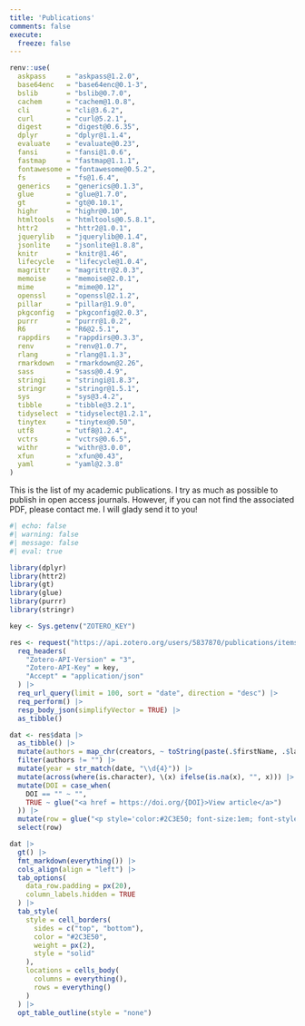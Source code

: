 ```yaml
---
title: 'Publications'
comments: false
execute:
  freeze: false
---
```


```r
renv::use(
  askpass     = "askpass@1.2.0",
  base64enc   = "base64enc@0.1-3",
  bslib       = "bslib@0.7.0",
  cachem      = "cachem@1.0.8",
  cli         = "cli@3.6.2",
  curl        = "curl@5.2.1",
  digest      = "digest@0.6.35",
  dplyr       = "dplyr@1.1.4",
  evaluate    = "evaluate@0.23",
  fansi       = "fansi@1.0.6",
  fastmap     = "fastmap@1.1.1",
  fontawesome = "fontawesome@0.5.2",
  fs          = "fs@1.6.4",
  generics    = "generics@0.1.3",
  glue        = "glue@1.7.0",
  gt          = "gt@0.10.1",
  highr       = "highr@0.10",
  htmltools   = "htmltools@0.5.8.1",
  httr2       = "httr2@1.0.1",
  jquerylib   = "jquerylib@0.1.4",
  jsonlite    = "jsonlite@1.8.8",
  knitr       = "knitr@1.46",
  lifecycle   = "lifecycle@1.0.4",
  magrittr    = "magrittr@2.0.3",
  memoise     = "memoise@2.0.1",
  mime        = "mime@0.12",
  openssl     = "openssl@2.1.2",
  pillar      = "pillar@1.9.0",
  pkgconfig   = "pkgconfig@2.0.3",
  purrr       = "purrr@1.0.2",
  R6          = "R6@2.5.1",
  rappdirs    = "rappdirs@0.3.3",
  renv        = "renv@1.0.7",
  rlang       = "rlang@1.1.3",
  rmarkdown   = "rmarkdown@2.26",
  sass        = "sass@0.4.9",
  stringi     = "stringi@1.8.3",
  stringr     = "stringr@1.5.1",
  sys         = "sys@3.4.2",
  tibble      = "tibble@3.2.1",
  tidyselect  = "tidyselect@1.2.1",
  tinytex     = "tinytex@0.50",
  utf8        = "utf8@1.2.4",
  vctrs       = "vctrs@0.6.5",
  withr       = "withr@3.0.0",
  xfun        = "xfun@0.43",
  yaml        = "yaml@2.3.8"
)
```

::: {.callout-note}
This is the list of my academic publications. I try as much as possible to publish in open access journals. However, if you can not find the associated PDF, please contact me. I will glady send it to you!
:::

```r
#| echo: false
#| warning: false
#| message: false
#| eval: true

library(dplyr)
library(httr2)
library(gt)
library(glue)
library(purrr)
library(stringr)

key <- Sys.getenv("ZOTERO_KEY")

res <- request("https://api.zotero.org/users/5837870/publications/items/") |>
  req_headers(
    "Zotero-API-Version" = "3",
    "Zotero-API-Key" = key,
    "Accept" = "application/json"
  ) |>
  req_url_query(limit = 100, sort = "date", direction = "desc") |>
  req_perform() |>
  resp_body_json(simplifyVector = TRUE) |>
  as_tibble()

dat <- res$data |>
  as_tibble() |>
  mutate(authors = map_chr(creators, ~ toString(paste(.$firstName, .$lastName)))) |>
  filter(authors != "") |>
  mutate(year = str_match(date, "\\d{4}")) |>
  mutate(across(where(is.character), \(x) ifelse(is.na(x), "", x))) |>
  mutate(DOI = case_when(
    DOI == "" ~ "",
    TRUE ~ glue("<a href = https://doi.org/{DOI}>View article</a>")
  )) |>
  mutate(row = glue("<p style='color:#2C3E50; font-size:1em; font-style: italic; font-weight: bold; font-family: Poppins'>{title}</p><p style='color:#616D7E; font-size:0.85em; font-family: Poppins'>{authors}, <em>{publicationTitle}</em> ({year}) {DOI}</p>")) |>
  select(row)

dat |>
  gt() |>
  fmt_markdown(everything()) |>
  cols_align(align = "left") |>
  tab_options(
    data_row.padding = px(20),
    column_labels.hidden = TRUE
  ) |>
  tab_style(
    style = cell_borders(
      sides = c("top", "bottom"),
      color = "#2C3E50",
      weight = px(2),
      style = "solid"
    ),
    locations = cells_body(
      columns = everything(),
      rows = everything()
    )
  ) |>
  opt_table_outline(style = "none")
```
